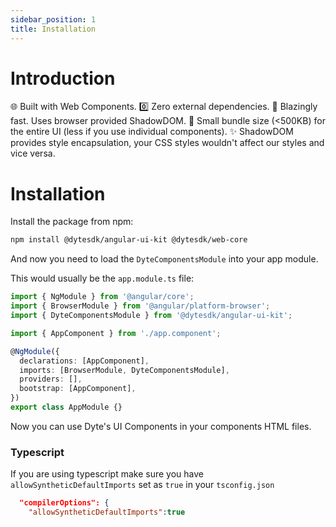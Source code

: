 ```yaml
---
sidebar_position: 1
title: Installation
---
```


# Introduction

🌐 Built with Web Components.
0️⃣ Zero external dependencies.
🚀 Blazingly fast. Uses browser provided ShadowDOM.
🤏 Small bundle size (<500KB) for the entire UI (less if you use individual components).
✨ ShadowDOM provides style encapsulation, your CSS styles wouldn't affect our styles and vice versa.

# Installation

Install the package from npm:

```bash
npm install @dytesdk/angular-ui-kit @dytesdk/web-core
```

And now you need to load the `DyteComponentsModule` into your app module.

This would usually be the `app.module.ts` file:

```ts
import { NgModule } from '@angular/core';
import { BrowserModule } from '@angular/platform-browser';
import { DyteComponentsModule } from '@dytesdk/angular-ui-kit';

import { AppComponent } from './app.component';

@NgModule({
  declarations: [AppComponent],
  imports: [BrowserModule, DyteComponentsModule],
  providers: [],
  bootstrap: [AppComponent],
})
export class AppModule {}
```

Now you can use Dyte's UI Components in your components HTML files.

### Typescript

If you are using typescript make sure you have `allowSyntheticDefaultImports` set as `true` in your `tsconfig.json`

```json
  "compilerOptions": {
    "allowSyntheticDefaultImports":true
```